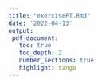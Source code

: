```yaml
---
title: "exercisePT.Rmd"
date: '2022-04-13'
output:
 pdf_document:
   toc: true
   toc_depth: 2
   number_sections: true
   highlight: tango
---
```


